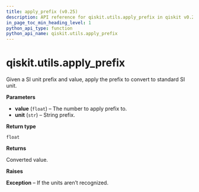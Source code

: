 ```yaml
---
title: apply_prefix (v0.25)
description: API reference for qiskit.utils.apply_prefix in qiskit v0.25
in_page_toc_min_heading_level: 1
python_api_type: function
python_api_name: qiskit.utils.apply_prefix
---
```


<span id="qiskit-utils-apply-prefix" />

# qiskit.utils.apply\_prefix

<Function id="qiskit.utils.apply_prefix" isDedicatedPage={true} github="https://github.com/qiskit/qiskit/tree/stable/0.17/qiskit/utils/units.py" signature="apply_prefix(value, unit)">
  Given a SI unit prefix and value, apply the prefix to convert to standard SI unit.

  **Parameters**

  *   **value** (`float`) – The number to apply prefix to.
  *   **unit** (`str`) – String prefix.

  **Return type**

  `float`

  **Returns**

  Converted value.

  **Raises**

  **Exception** – If the units aren’t recognized.
</Function>

